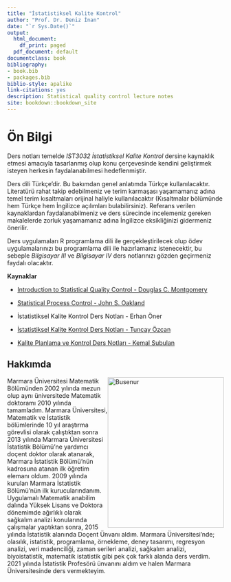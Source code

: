 ```yaml
--- 
title: "İstatistiksel Kalite Kontrol"
author: "Prof. Dr. Deniz İnan"
date: "`r Sys.Date()`"
output:
  html_document:
    df_print: paged
  pdf_document: default
documentclass: book
bibliography:
- book.bib
- packages.bib
biblio-style: apalike
link-citations: yes
description: Statistical quality control lecture notes
site: bookdown::bookdown_site
---
```


# Ön Bilgi


Ders notları temelde _IST3032 İstatistiksel Kalite Kontrol_ dersine kaynaklık etmesi amacıyla tasarlanmış olup konu çerçevesinde kendini geliştirmek isteyen herkesin faydalanabilmesi hedeflenmiştir.

Ders dili Türkçe'dir. Bu bakımdan genel anlatımda Türkçe kullanılacaktır. Literatürü rahat takip edebilmeniz ve terim karmaşası yaşamamanız adına temel terim kısaltmaları orijinal haliyle kullanılacaktır (Kısaltmalar bölümünde hem Türkçe hem İngilizce açılımları bulabilirsiniz). Referans verilen kaynaklardan faydalanabilmeniz ve ders sürecinde incelemeniz gereken makalelerde zorluk yaşamamanız adına İngilizce eksikliğinizi gidermeniz önerilir. 

Ders uygulamaları R programlama dili ile gerçekleştirilecek olup ödev uygulamalarınızı bu programlama dili ile hazırlamanız istenecektir, bu sebeple _Bilgisayar III_ ve _Bilgisayar IV_ ders notlarınızı gözden geçirmeniz faydalı olacaktır.

**Kaynaklar**

- [Introduction to Statistical Quality Control - Douglas C. Montgomery](http://endustri.eskisehir.edu.tr/ipoyraz/TKY302/icerik/text%20book_montgomery_6th%20edition.pdf) 

- [Statistical Process Control - John S. Oakland](http://www.diliev.com/Home/materiali/KHEA/referati/6812268-Statistical-Process-Control-eBook-VG.pdf)

- İstatistiksel Kalite Kontrol Ders Notları - Erhan Öner

- [İstatistiksel Kalite Kontrol Ders Notları - Tuncay Özcan](http://auzefkitap.istanbul.edu.tr/kitap/endustrimuhlt_ue/istatistikselkalitekontrolu.pdf)

- [Kalite Planlama ve Kontrol Ders Notları - Kemal Subulan](https://kisi.deu.edu.tr/kemal.subulan/Kalite_Planlama_Kontrol_Week11_KS.pdf)

## Hakkımda

<img src="/Users/DENIZ/OneDrive/Belgeler/GitHub/quality-control/images/Deniz1.jpg" style="float: right;" width="270" height="350" title="Busenur" /> 

Marmara Üniversitesi Matematik Bölümünden 2002 yılında mezun olup aynı üniversitede Matematik doktoramı 2010 yılında tamamladım. Marmara Üniversitesi, Matematik ve İstatistik bölümlerinde 10 yıl araştırma görevlisi olarak çalıştıktan sonra 2013 yılında Marmara Üniversitesi İstatistik Bölümü’ne yardımcı doçent doktor olarak atanarak, Marmara İstatistik Bölümü’nün kadrosuna atanan ilk öğretim elemanı oldum. 2009 yılında kurulan Marmara İstatistik Bölümü'nün ilk kurucularındanım. 
Uygulamalı Matematik anabilim dalında Yüksek Lisans ve Doktora dönemimde ağırlıklı olarak sağkalım analizi konularında çalışmalar yaptıktan sonra, 2015 yılında İstatistik alanında Doçent Ünvanı aldım.  Marmara Üniversitesi’nde; olasılık, istatistik, programlama, örnekleme, deney tasarımı, regresyon analizi, veri madenciliği, zaman serileri analizi, sağkalım analizi, biyoistatistik, matematik istatistik gibi pek çok farklı alanda ders verdim. 2021 yılında İstatistik Profesörü ünvanını aldım ve halen Marmara Üniversitesinde ders vermekteyim.




